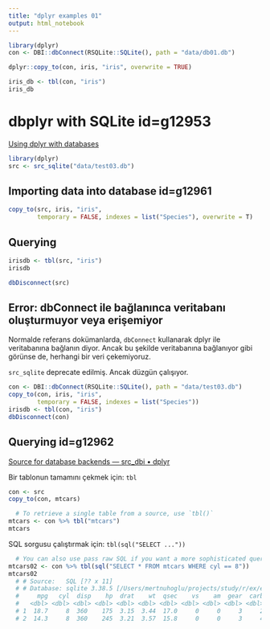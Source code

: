 ```yaml
---
title: "dplyr examples 01"
output: html_notebook
---
```



```r
library(dplyr)
con <- DBI::dbConnect(RSQLite::SQLite(), path = "data/db01.db")
```
```r
dplyr::copy_to(con, iris, "iris", overwrite = TRUE)
```
```r
iris_db <- tbl(con, "iris")
iris_db
```

# dbplyr with SQLite id=g12953

[Using dplyr with databases](https://db.rstudio.com/r-packages/dplyr/)

```r
library(dplyr)
src <- src_sqlite("data/test03.db")
```

## Importing data into database id=g12961

```r
copy_to(src, iris, "iris",
        temporary = FALSE, indexes = list("Species"), overwrite = T)
```

## Querying

```r
irisdb <- tbl(src, "iris")
irisdb
```
```r
dbDisconnect(src)
```

## Error: dbConnect ile bağlanınca veritabanı oluşturmuyor veya erişemiyor

Normalde referans dokümanlarda, `dbConnect` kullanarak dplyr ile veritabanına bağlanın diyor. Ancak bu şekilde veritabanına bağlanıyor gibi görünse de, herhangi bir veri çekemiyoruz.

`src_sqlite` deprecate edilmiş. Ancak düzgün çalışıyor.

```r
con <- DBI::dbConnect(RSQLite::SQLite(), path = "data/test03.db")
copy_to(con, iris, "iris",
        temporary = FALSE, indexes = list("Species"))
irisdb <- tbl(con, "iris")
dbDisconnect(con)

```

## Querying id=g12962

[Source for database backends — src_dbi • dplyr](https://dplyr.tidyverse.org/reference/src_dbi.html)

Bir tablonun tamamını çekmek için: `tbl`
```r
con <- src
copy_to(con, mtcars)

  # To retrieve a single table from a source, use `tbl()`
mtcars <- con %>% tbl("mtcars")
mtcars

```

SQL sorgusu çalıştırmak için: `tbl(sql("SELECT ..."))`
```r
  # You can also use pass raw SQL if you want a more sophisticated query
mtcars02 <- con %>% tbl(sql("SELECT * FROM mtcars WHERE cyl == 8"))
mtcars02
  # # Source:   SQL [?? x 11]
  # # Database: sqlite 3.38.5 [/Users/mertnuhoglu/projects/study/r/ex/examples_r/data/test03.db]
  #     mpg   cyl  disp    hp  drat    wt  qsec    vs    am  gear  carb
  #   <dbl> <dbl> <dbl> <dbl> <dbl> <dbl> <dbl> <dbl> <dbl> <dbl> <dbl>
  # 1  18.7     8  360    175  3.15  3.44  17.0     0     0     3     2
  # 2  14.3     8  360    245  3.21  3.57  15.8     0     0     3     4

```
